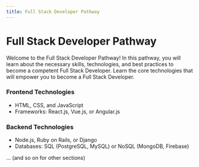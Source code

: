 ```yaml
---
title: Full Stack Developer Pathway
---
```



# Full Stack Developer Pathway

<CollapsibleSection title="Introduction">
Welcome to the Full Stack Developer Pathway! In this pathway, you will learn about the necessary skills, technologies, and best practices to become a competent Full Stack Developer.
</CollapsibleSection>

<CollapsibleSection title="Core Technologies">
Learn the core technologies that will empower you to become a Full Stack Developer.

### Frontend Technologies
- HTML, CSS, and JavaScript
- Frameworks: React.js, Vue.js, or Angular.js

### Backend Technologies
- Node.js, Ruby on Rails, or Django
- Databases: SQL (PostgreSQL, MySQL) or NoSQL (MongoDB, Firebase)
</CollapsibleSection>

... (and so on for other sections)
